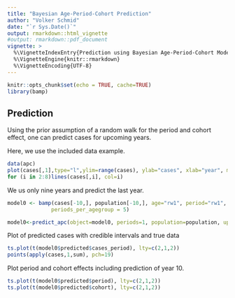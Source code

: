 ```yaml
---
title: "Bayesian Age-Period-Cohort Prediction"
author: "Volker Schmid"
date: "`r Sys.Date()`"
output: rmarkdown::html_vignette
#output: rmarkdown::pdf_document
vignette: >
  %\VignetteIndexEntry{Prediction using Bayesian Age-Period-Cohort Models}
  %\VignetteEngine{knitr::rmarkdown}
  %\VignetteEncoding{UTF-8}
---
```


```r
knitr::opts_chunk$set(echo = TRUE, cache=TRUE)
library(bamp)
```

## Prediction

Using the prior assumption of a random walk for the period and cohort effect, one can predict cases for upcoming years. 

Here, we use the included data example. 

```r
data(apc)
plot(cases[,1],type="l",ylim=range(cases), ylab="cases", xlab="year", main="cases per age group")
for (i in 2:8)lines(cases[,i], col=i)
```

We us only nine years and predict the last year.

```r
model0 <- bamp(cases[-10,], population[-10,], age="rw1", period="rw1", cohort="rw1",
              periods_per_agegroup = 5)
```

```r
model0<-predict_apc(object=model0, periods=1, population=population, update = TRUE)
```

Plot of predicted cases with credible intervals and true data
```r
ts.plot(t(model0$predicted$cases_period), lty=c(2,1,2))
points(apply(cases,1,sum), pch=19)
```

Plot period and cohort effects including prediction of year 10.
```r
ts.plot(t(model0$predicted$period), lty=c(2,1,2))
ts.plot(t(model0$predicted$cohort), lty=c(2,1,2))
```